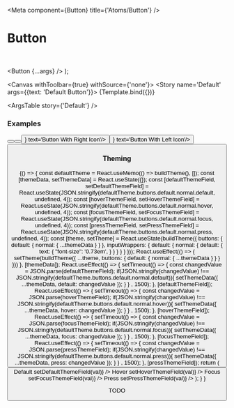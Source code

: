 

<Meta
  component={Button}
  title={'Atoms/Button'}
/>

# Button

<br/>

  <Button {...args} />
);

<Canvas withToolbar={true} withSource={'none'}>
  <Story name='Default' args={{text: 'Default Button'}}>
    {Template.bind({})}
  </Story>
</Canvas>

<ArgsTable story={'Default'} />

### Examples

<Canvas>
  <Story name='Primary'>
    <Button variant='primary' text='Primary Button'/>
  </Story>
</Canvas>

<Canvas>
  <Story name='Secondary'>
    <Button variant='secondary' text='Secondary Button'/>
  </Story>
</Canvas>

<Canvas>
  <Story name='Right Icon'>
    <Button iconRight={<KibaIcon iconId='ion-aperture' />} text='Button With Right Icon'/>
  </Story>
</Canvas>

<Canvas>
  <Story name='Left Icon'>
    <Button iconLeft={<KibaIcon iconId='ion-aperture' />} text='Button With Left Icon'/>
  </Story>
</Canvas>

<Canvas>
  <Story name='Disabled'>
    <Button isEnabled={false} text='Button Disabled'/>
  </Story>
</Canvas>

### Theming

<Canvas>
  <Story name='testblock'>
    {() => {
      const defaultTheme = React.useMemo(() => buildTheme(), []);
      const [themeData, setThemeData] = React.useState({});
      const [defaultThemeField, setDefaultThemeField] = React.useState(JSON.stringify(defaultTheme.buttons.default.normal.default, undefined, 4));
      const [hoverThemeField, setHoverThemeField] = React.useState(JSON.stringify(defaultTheme.buttons.default.normal.hover, undefined, 4));
      const [focusThemeField, setFocusThemeField] = React.useState(JSON.stringify(defaultTheme.buttons.default.normal.focus, undefined, 4));
      const [pressThemeField, setPressThemeField] = React.useState(JSON.stringify(defaultTheme.buttons.default.normal.press, undefined, 4));
      const [theme, setTheme] = React.useState(buildTheme({
        buttons: {
          default: {
            normal: {
              ...themeData
            }
          }
        },
        inputWrappers: {
          default: {
            normal: {
              default: {
                text: {
                  "font-size": '0.73em',
                }
              }
            }
          }
        }
      }));
      React.useEffect(() => {
        setTheme(buildTheme({
          ...theme,
          buttons: {
          default: {
            normal: {
              ...themeData
            }
          }
        }
        }))
      },
      [themeData]);
      React.useEffect(() => {
        setTimeout(() => {
          const changedValue = JSON.parse(defaultThemeField);
          if(JSON.stringify(changedValue) !== JSON.stringify(defaultTheme.buttons.default.normal.default)){
            setThemeData({ ...themeData, default: changedValue });
          }
        } , 1500);
      },
      [defaultThemeField]);
      React.useEffect(() => {
        setTimeout(() => {
          const changedValue = JSON.parse(hoverThemeField);
          if(JSON.stringify(changedValue) !== JSON.stringify(defaultTheme.buttons.default.normal.hover)){
            setThemeData({ ...themeData, hover: changedValue });
          }
        } , 1500);
      },
      [hoverThemeField]);
      React.useEffect(() => {
        setTimeout(() => {
          const changedValue = JSON.parse(focusThemeField);
          if(JSON.stringify(changedValue) !== JSON.stringify(defaultTheme.buttons.default.normal.focus)){
            setThemeData({ ...themeData, focus: changedValue });
          }
        } , 1500);
      },
      [focusThemeField]);
      React.useEffect(() => {
        setTimeout(() => {
          const changedValue = JSON.parse(pressThemeField);
          if(JSON.stringify(changedValue) !== JSON.stringify(defaultTheme.buttons.default.normal.press)){
            setThemeData({ ...themeData, press: changedValue });
          }
        } , 1500);
      },
      [pressThemeField]);
      return (
        <ThemeProvider theme={theme}>
          <Button text='Themed Button' />
          <EqualGrid childSize={3} >
            <Box maxHeight='250px'>
              <Stack direction={Direction.Vertical} defaultGutter={PaddingSize.Wide} shouldAddGutters={true}>
                <Text>Default</Text>
                <MultiLineInput value={defaultThemeField} onValueChanged={(val) => setDefaultThemeField(val)} />
              </Stack>
            </Box>
            <Box>
              <Stack direction={Direction.Vertical} defaultGutter={PaddingSize.Wide} shouldAddGutters={true}>
                <Text>Hover</Text>
                <MultiLineInput value={hoverThemeField} onValueChanged={(val) => setHoverThemeField(val)} />
              </Stack>
            </Box>
            <Box>
              <Stack direction={Direction.Vertical} defaultGutter={PaddingSize.Wide} shouldAddGutters={true}>
                <Text>Focus</Text>
                <MultiLineInput value={focusThemeField} onValueChanged={(val) => setFocusThemeField(val)} />
              </Stack>
            </Box>
            <Box>
              <Stack direction={Direction.Vertical} defaultGutter={PaddingSize.Wide} shouldAddGutters={true}>
                <Text>Press</Text>
                <MultiLineInput value={pressThemeField} onValueChanged={(val) => setPressThemeField(val)} />
              </Stack>
            </Box>
          </EqualGrid>
        </ThemeProvider>
      );
      }
    }
  </Story>
</Canvas>


TODO
